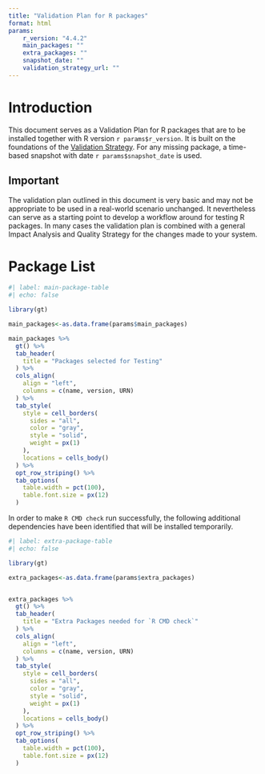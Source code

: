 ```yaml
---
title: "Validation Plan for R packages"
format: html
params:
    r_version: "4.4.2"
    main_packages: ""
    extra_packages: ""
    snapshot_date: "" 
    validation_strategy_url: ""
---
```


# Introduction

This document serves as a Validation Plan for R packages that are to be installed together with R version `r params$r_version`. It is built on the foundations of the [Validation Strategy](`r params$validation_strategy_url`). For any missing package, a time-based snapshot with date `r params$snapshot_date` is used. 

::: {.callout-important}
## Important

The validation plan outlined in this document is very basic and may not be appropriate to be used in a real-world scenario unchanged. It nevertheless can serve as a starting point to develop a workflow around for testing R packages. In many cases the validation plan is combined with a general Impact Analysis and Quality Strategy for the changes made to your system. 
:::

# Package List


```r
#| label: main-package-table
#| echo: false

library(gt)

main_packages<-as.data.frame(params$main_packages)

main_packages %>%
  gt() %>%
  tab_header(
    title = "Packages selected for Testing"
  ) %>%
  cols_align(
    align = "left",
    columns = c(name, version, URN)
  ) %>%
  tab_style(
    style = cell_borders(
      sides = "all",
      color = "gray",
      style = "solid",
      weight = px(1)
    ),
    locations = cells_body()
  ) %>%
  opt_row_striping() %>%
  tab_options(
    table.width = pct(100),
    table.font.size = px(12)
  )
```



In order to make `R CMD check` run successfully, the following additional dependencies have been identified that will be installed temporarily. 

```r
#| label: extra-package-table
#| echo: false

library(gt)

extra_packages<-as.data.frame(params$extra_packages)


extra_packages %>%
  gt() %>%
  tab_header(
    title = "Extra Packages needed for `R CMD check`"
  ) %>%
  cols_align(
    align = "left",
    columns = c(name, version, URN)
  ) %>%
  tab_style(
    style = cell_borders(
      sides = "all",
      color = "gray",
      style = "solid",
      weight = px(1)
    ),
    locations = cells_body()
  ) %>%
  opt_row_striping() %>%
  tab_options(
    table.width = pct(100),
    table.font.size = px(12)
  )
```
